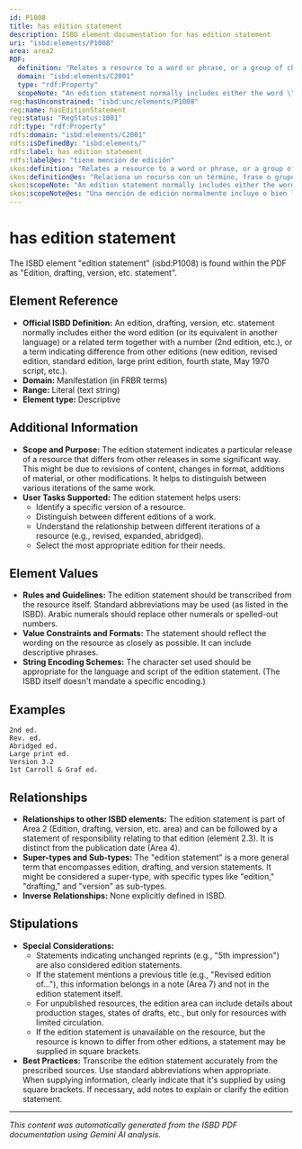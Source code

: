 ```yaml
---
id: P1008
title: has edition statement
description: ISBD element documentation for has edition statement
uri: "isbd:elements/P1008"
area: area2
RDF:
  definition: "Relates a resource to a word or phrase, or a group of characters, indicating that the resource belongs to an edition."
  domain: "isbd:elements/C2001"
  type: "rdf:Property"
  scopeNote: "An edition statement normally includes either the word \"edition\" (or its equivalent in another language) or a related term together with a number (\"2nd edition\", etc.), or a term indicating difference from other editions (\"new edition\", \"revised edition\",\"“standard edition\", \"large print edition\", \"fourth state\", \"May 1970 script\", etc.). A statement that includes the word \"edition\" or its equivalent is not considered an edition statement when it represents printing information, as is typical in the publication patterns of certain countries. An edition statement can also include other phrases that may be linguistically associated, linking the edition to other elements of the description (e.g. original title in a form such as \"abridgement of ...\")."
reg:hasUnconstrained: "isbd:unc/elements/P1008"
reg:name: hasEditionStatement
reg:status: "RegStatus:1001"
rdf:type: "rdf:Property"
rdfs:domain: "isbd:elements/C2001"
rdfs:isDefinedBy: "isbd:elements/"
rdfs:label: has edition statement
rdfs:label@es: "tiene mención de edición"
skos:definition: "Relates a resource to a word or phrase, or a group of characters, indicating that the resource belongs to an edition."
skos:definition@es: "Relaciona un recurso con un término, frase o grupo de caracteres que indican que el recurso pertenece a una edición."
skos:scopeNote: "An edition statement normally includes either the word \"edition\" (or its equivalent in another language) or a related term together with a number (\"2nd edition\", etc.), or a term indicating difference from other editions (\"new edition\", \"revised edition\",\"“standard edition\", \"large print edition\", \"fourth state\", \"May 1970 script\", etc.). A statement that includes the word \"edition\" or its equivalent is not considered an edition statement when it represents printing information, as is typical in the publication patterns of certain countries. An edition statement can also include other phrases that may be linguistically associated, linking the edition to other elements of the description (e.g. original title in a form such as \"abridgement of ...\")."
skos:scopeNote@es: "Una mención de edición normalmente incluye o bien la palabra “edición” (o su equivalente en otra lengua) o un término similar, junto con un número ordinal (“2ª edición”, etc.) o un término que indique la diferencia respecto a otras ediciones (“nueva edición”, “edición revisada”, “edición estándar”, “edición de grandes caracteres”, cuarto estado”, “guión de mayo de 1970”, etc.). Una mención de edición puede incluir igualmente otras frases que pueden estar unidas lingüísticamente, vinculando la edición a otros elementos de la descripción (ej. título original con una forma como “resumen de….”)."
---
```

# has edition statement

The ISBD element "edition statement" (isbd:P1008) is found within the PDF as "Edition, drafting, version, etc. statement".

## Element Reference

- **Official ISBD Definition:**  An edition, drafting, version, etc. statement normally includes either the word edition (or its equivalent in another language) or a related term together with a number (2nd edition, etc.), or a term indicating difference from other editions (new edition, revised edition, standard edition, large print edition, fourth state, May 1970 script, etc.).
- **Domain:** Manifestation (in FRBR terms)
- **Range:** Literal (text string)
- **Element type:** Descriptive

## Additional Information

- **Scope and Purpose:**  The edition statement indicates a particular release of a resource that differs from other releases in some significant way. This might be due to revisions of content, changes in format, additions of material, or other modifications.  It helps to distinguish between various iterations of the same work.
- **User Tasks Supported:**  The edition statement helps users:
    - Identify a specific version of a resource.
    - Distinguish between different editions of a work.
    - Understand the relationship between different iterations of a resource (e.g., revised, expanded, abridged).
    - Select the most appropriate edition for their needs.

## Element Values

- **Rules and Guidelines:** The edition statement should be transcribed from the resource itself. Standard abbreviations may be used (as listed in the ISBD). Arabic numerals should replace other numerals or spelled-out numbers.
- **Value Constraints and Formats:** The statement should reflect the wording on the resource as closely as possible.  It can include descriptive phrases.
- **String Encoding Schemes:**  The character set used should be appropriate for the language and script of the edition statement.  (The ISBD itself doesn't mandate a specific encoding.)

## Examples

```
2nd ed.
Rev. ed.
Abridged ed.
Large print ed.
Version 3.2
1st Carroll & Graf ed.
```

## Relationships

- **Relationships to other ISBD elements:**  The edition statement is part of Area 2 (Edition, drafting, version, etc. area) and can be followed by a statement of responsibility relating to that edition (element 2.3). It is distinct from the publication date (Area 4).
- **Super-types and Sub-types:** The "edition statement" is a more general term that encompasses edition, drafting, and version statements.  It might be considered a super-type, with specific types like "edition," "drafting," and "version" as sub-types.
- **Inverse Relationships:**  None explicitly defined in ISBD.


## Stipulations

- **Special Considerations:**
    - Statements indicating unchanged reprints (e.g., "5th impression") are also considered edition statements.
    - If the statement mentions a previous title (e.g., "Revised edition of..."), this information belongs in a note (Area 7) and not in the edition statement itself.
    - For unpublished resources, the edition area can include details about production stages, states of drafts, etc., but only for resources with limited circulation.
    - If the edition statement is unavailable on the resource, but the resource is known to differ from other editions, a statement may be supplied in square brackets.
- **Best Practices:**  Transcribe the edition statement accurately from the prescribed sources. Use standard abbreviations when appropriate. When supplying information, clearly indicate that it's supplied by using square brackets. If necessary, add notes to explain or clarify the edition statement.


---

*This content was automatically generated from the ISBD PDF documentation using Gemini AI analysis.*

